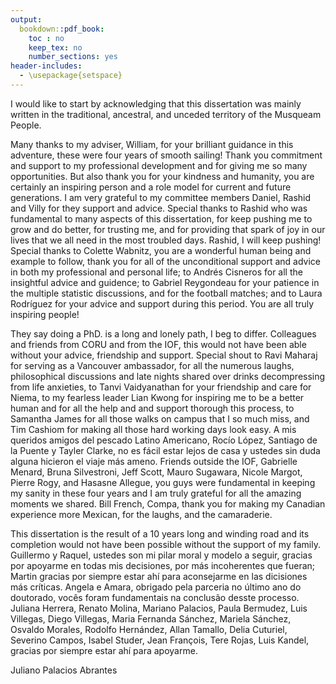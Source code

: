 ```yaml
---
output:
  bookdown::pdf_book:
    toc : no
    keep_tex: no
    number_sections: yes
header-includes:
  - \usepackage{setspace}
---
```

\doublespacing

I would like to start by acknowledging that this dissertation was mainly written in the traditional, ancestral, and unceded territory of the Musqueam People.

\vspace{5mm}


Many thanks to my adviser, William, for your brilliant guidance in this adventure, these were four years of smooth sailing! Thank you commitment and support to my professional development and for giving me so many opportunities. But also thank you for your kindness and humanity, you are certainly an inspiring person and a role model for current and future generations. I am very grateful to my committee members Daniel, Rashid and Villy for they support and advice. Special thanks to Rashid who was fundamental to many aspects of this dissertation, for keep pushing me to grow and do better, for trusting me, and for providing that spark of joy in our lives that we all need in the most troubled days. Rashid, I will keep pushing! Special thanks to Colette Wabnitz, you are a wonderful human being and example to follow, thank you for all of the unconditional support and advice in both my professional and personal life; to Andrés Cisneros for all the insightful advice and guidence; to Gabriel Reygondeau for your patience in the multiple statistic discussions, and for the football matches; and to Laura Rodríguez for your advice and support during this period. You are all truly inspiring people!

They say doing a PhD. is a long and lonely path, I beg to differ. Colleagues and friends from CORU and from the IOF, this would not have been able without your advice, friendship and support. Special shout to Ravi Maharaj for serving as a Vancouver ambassador, for all the numerous laughs, philosophical discussions and late nights shared over drinks decompressing from life anxieties, to Tanvi Vaidyanathan for your friendship and care for Niema, to my fearless leader Lian Kwong for inspiring me to be a better human and for all the help and and support thorough this process, to Samantha James for all those walks on campus that I so much miss, and Tim Cashiom for making all those hard working days look easy. A mis queridos amigos del pescado Latino Americano, Rocío López, Santiago de la Puente y Tayler Clarke, no es fácil estar lejos de casa y ustedes sin duda alguna hicieron el viaje más ameno. Friends outside the IOF, Gabrielle Menard, Bruna Silvestroni, Jeff Scott, Mauro Sugawara, Nicole Margot, Pierre Rogy, and Hasasne Allegue, you guys were fundamental in keeping my sanity in these four years and I am truly grateful for all the amazing moments we shared. Bill French, Compa, thank you for making my Canadian experience more Mexican, for the laughs, and the camaraderie. 


This dissertation is the result of a 10 years long and winding road and its completion would not have been possible without the support of my family. Guillermo y Raquel, ustedes son mi pilar moral y modelo a seguir, gracias por apoyarme en todas mis decisiones, por más incoherentes que fueran; Martin gracias por siempre estar ahí para aconsejarme en las dicisiones más críticas. Angela e Amara, obrigado pela parceria no último ano do doutorado, vocês foram fundamentais na conclusão desste processo. Juliana Herrera, Renato Molina, Mariano Palacios, Paula Bermudez, Luis Villegas, Diego Villegas, Maria Fernanda Sánchez, Mariela Sánchez, Osvaldo Morales, Rodolfo Hernández, Allan Tamallo, Delia Cuturiel, Severino Campos, Isabel Studer, Jean François, Tere Rojas, Luis Kandel, gracias por siempre estar ahí para apoyarme.

\vspace{5mm}

Juliano Palacios Abrantes

\vspace{10mm}

\begin{flushright}

No solo no [hubiéra] logrado nada sin ustedes
\linebreak
sino con toda la gente que estuvo a [mi] alrededor desde el comienzo;  
\linebreak
algunos siguen hasta hoy. ¡Gracias totales!  

\vspace{5mm}
- Gustavo Cerati

\end{flushright}